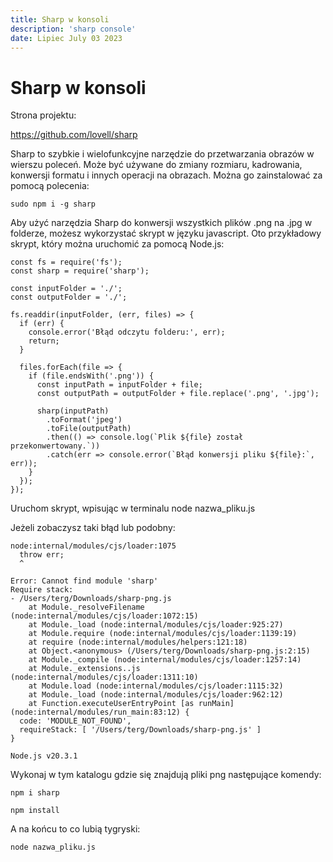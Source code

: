 ```yaml
---
title: Sharp w konsoli
description: 'sharp console'
date: Lipiec July 03 2023
---
```


# Sharp w konsoli

Strona projektu:

https://github.com/lovell/sharp

Sharp to szybkie i wielofunkcyjne narzędzie do przetwarzania obrazów w wierszu poleceń. Może być używane do zmiany rozmiaru, kadrowania, konwersji formatu i innych operacji na obrazach. Można go zainstalować za pomocą polecenia:

```
sudo npm i -g sharp
```

Aby użyć narzędzia Sharp do konwersji wszystkich plików .png na .jpg w folderze, możesz wykorzystać skrypt w języku javascript. Oto przykładowy skrypt, który można uruchomić za pomocą Node.js:

```
const fs = require('fs');
const sharp = require('sharp');

const inputFolder = './';
const outputFolder = './';

fs.readdir(inputFolder, (err, files) => {
  if (err) {
    console.error('Błąd odczytu folderu:', err);
    return;
  }

  files.forEach(file => {
    if (file.endsWith('.png')) {
      const inputPath = inputFolder + file;
      const outputPath = outputFolder + file.replace('.png', '.jpg');

      sharp(inputPath)
        .toFormat('jpeg')
        .toFile(outputPath)
        .then(() => console.log(`Plik ${file} został przekonwertowany.`))
        .catch(err => console.error(`Błąd konwersji pliku ${file}:`, err));
    }
  });
});
```

Uruchom skrypt, wpisując w terminalu node nazwa_pliku.js

Jeżeli zobaczysz taki błąd lub podobny:

```
node:internal/modules/cjs/loader:1075
  throw err;
  ^

Error: Cannot find module 'sharp'
Require stack:
- /Users/terg/Downloads/sharp-png.js
    at Module._resolveFilename (node:internal/modules/cjs/loader:1072:15)
    at Module._load (node:internal/modules/cjs/loader:925:27)
    at Module.require (node:internal/modules/cjs/loader:1139:19)
    at require (node:internal/modules/helpers:121:18)
    at Object.<anonymous> (/Users/terg/Downloads/sharp-png.js:2:15)
    at Module._compile (node:internal/modules/cjs/loader:1257:14)
    at Module._extensions..js (node:internal/modules/cjs/loader:1311:10)
    at Module.load (node:internal/modules/cjs/loader:1115:32)
    at Module._load (node:internal/modules/cjs/loader:962:12)
    at Function.executeUserEntryPoint [as runMain] (node:internal/modules/run_main:83:12) {
  code: 'MODULE_NOT_FOUND',
  requireStack: [ '/Users/terg/Downloads/sharp-png.js' ]
}

Node.js v20.3.1
```

Wykonaj w tym katalogu gdzie się znajdują pliki png następujące komendy:

```
npm i sharp
```

```
npm install
```

A na końcu to co lubią tygryski:

```
node nazwa_pliku.js
```